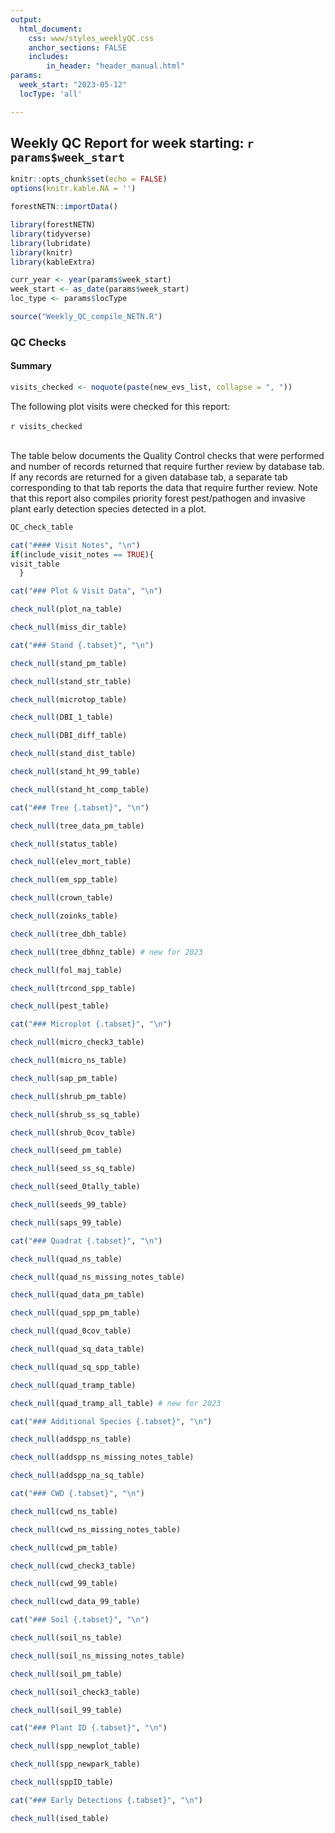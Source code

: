 ```yaml
---
output: 
  html_document:
    css: www/styles_weeklyQC.css
    anchor_sections: FALSE
    includes:
        in_header: "header_manual.html"
params:
  week_start: "2023-05-12"
  locType: 'all'

---
```

Weekly QC Report for week starting: <span style="font-weight:bold;">`r params$week_start`</span> {.tabset .tabset-pills}
--------------------------------------------------
```r
knitr::opts_chunk$set(echo = FALSE)
options(knitr.kable.NA = '')
```

```r
forestNETN::importData()
```

```r
library(forestNETN)
library(tidyverse)
library(lubridate)
library(knitr)
library(kableExtra)
```

```r
curr_year <- year(params$week_start)
week_start <- as_date(params$week_start)
loc_type <- params$locType
```

```r
source("Weekly_QC_compile_NETN.R")
```

### QC Checks {.tabset}
#### Summary {.tabset}
```r
visits_checked <- noquote(paste(new_evs_list, collapse = ", "))
```
The following plot visits were checked for this report: <br>
<br>
<div class = 'indent'>`r visits_checked`</div>
<br>
The table below documents the Quality Control checks that were performed and number of records returned that require further review by database tab. If any records are returned for a given database tab, a separate tab corresponding to that tab reports the data that require further review. Note that this report also compiles priority forest pest/pathogen and invasive plant early detection species detected in a plot. 

```r
QC_check_table
```


```r
cat("#### Visit Notes", "\n")
if(include_visit_notes == TRUE){
visit_table
  }
```

```r
cat("### Plot & Visit Data", "\n")

```

```r
check_null(plot_na_table)

check_null(miss_dir_table)
```


```r
cat("### Stand {.tabset}", "\n")

```

```r
check_null(stand_pm_table)

check_null(stand_str_table)

check_null(microtop_table)

check_null(DBI_1_table)

check_null(DBI_diff_table)

check_null(stand_dist_table)

check_null(stand_ht_99_table)

check_null(stand_ht_comp_table)

```

```r
cat("### Tree {.tabset}", "\n")

```

```r
check_null(tree_data_pm_table)

check_null(status_table)

check_null(elev_mort_table)

check_null(em_spp_table)

check_null(crown_table)

check_null(zoinks_table)

check_null(tree_dbh_table)

check_null(tree_dbhnz_table) # new for 2023

check_null(fol_maj_table)

check_null(trcond_spp_table)

check_null(pest_table)

```

```r
cat("### Microplot {.tabset}", "\n")

```

```r
check_null(micro_check3_table)

check_null(micro_ns_table)

check_null(sap_pm_table)

check_null(shrub_pm_table)

check_null(shrub_ss_sq_table)

check_null(shrub_0cov_table)

check_null(seed_pm_table)

check_null(seed_ss_sq_table)

check_null(seed_0tally_table)

check_null(seeds_99_table)

check_null(saps_99_table)

```

```r
cat("### Quadrat {.tabset}", "\n")

```

```r
check_null(quad_ns_table)

check_null(quad_ns_missing_notes_table)

check_null(quad_data_pm_table)

check_null(quad_spp_pm_table)

check_null(quad_0cov_table)

check_null(quad_sq_data_table)

check_null(quad_sq_spp_table)

check_null(quad_tramp_table)

check_null(quad_tramp_all_table) # new for 2023

```


```r
cat("### Additional Species {.tabset}", "\n")

```

```r
check_null(addspp_ns_table)

check_null(addspp_ns_missing_notes_table)

check_null(addspp_na_sq_table)

```


```r
cat("### CWD {.tabset}", "\n")

```

```r
check_null(cwd_ns_table)

check_null(cwd_ns_missing_notes_table)

check_null(cwd_pm_table)

check_null(cwd_check3_table)

check_null(cwd_99_table)

check_null(cwd_data_99_table)
```


```r
cat("### Soil {.tabset}", "\n")

```

```r
check_null(soil_ns_table)

check_null(soil_ns_missing_notes_table)

check_null(soil_pm_table)

check_null(soil_check3_table)

check_null(soil_99_table)
```


```r
cat("### Plant ID {.tabset}", "\n")

```

```r
check_null(spp_newplot_table)

check_null(spp_newpark_table)

check_null(sppID_table)

```


```r
cat("### Early Detections {.tabset}", "\n")

```

```r
check_null(ised_table)
```



